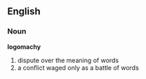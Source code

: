 ==English==

===Noun===
'''logomachy'''
# dispute over the meaning of words
# a conflict waged only as a battle of words